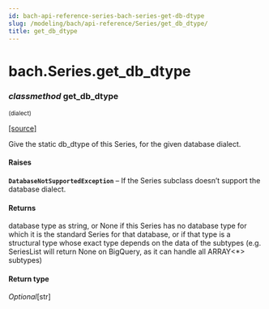 ```yaml
---
id: bach-api-reference-series-bach-series-get-db-dtype
slug: /modeling/bach/api-reference/Series/get_db_dtype/
title: get_db_dtype
---
```


# bach.Series.get_db_dtype

<div className="method">

### <span className="type-annotation"><em>classmethod</em></span> <span className="name">get_db_dtype</span>

<small className="parameter-list">(<span className="parameter" id="dialect">dialect</span>)</small>


&#8203;<span className="view-source">[[source]](https://github.com/objectiv/objectiv-analytics/blob/main/bach/bach/series/series.py)</span>

<div className="content">

Give the static db_dtype of this Series, for the given database dialect.


#### Raises

**`DatabaseNotSupportedException`** – If the Series subclass doesn’t support the database dialect.



#### Returns

database type as string, or None if this Series has no database type for which it is the
standard Series for that database, or if that type is a structural type whose exact type depends
on the data of the subtypes (e.g. SeriesList will return None on BigQuery, as it can handle all
ARRAY<\*> subtypes)



#### Return type

*Optional*[str]



</div>


</div>
